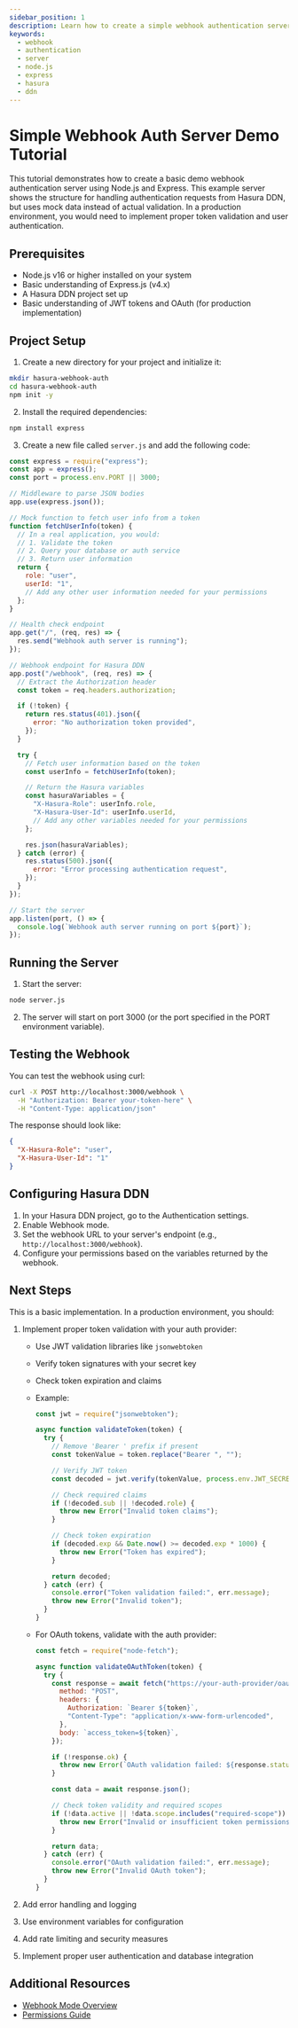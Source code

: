```yaml
---
sidebar_position: 1
description: Learn how to create a simple webhook authentication server using Node.js and Express for Hasura DDN
keywords:
  - webhook
  - authentication
  - server
  - node.js
  - express
  - hasura
  - ddn
---
```


# Simple Webhook Auth Server Demo Tutorial

This tutorial demonstrates how to create a basic demo webhook authentication server using Node.js and Express. This
example server shows the structure for handling authentication requests from Hasura DDN, but uses mock data instead of
actual validation. In a production environment, you would need to implement proper token validation and user
authentication.

## Prerequisites

- Node.js v16 or higher installed on your system
- Basic understanding of Express.js (v4.x)
- A Hasura DDN project set up
- Basic understanding of JWT tokens and OAuth (for production implementation)

## Project Setup

1. Create a new directory for your project and initialize it:

```bash
mkdir hasura-webhook-auth
cd hasura-webhook-auth
npm init -y
```

2. Install the required dependencies:

```bash
npm install express
```

3. Create a new file called `server.js` and add the following code:

```javascript
const express = require("express");
const app = express();
const port = process.env.PORT || 3000;

// Middleware to parse JSON bodies
app.use(express.json());

// Mock function to fetch user info from a token
function fetchUserInfo(token) {
  // In a real application, you would:
  // 1. Validate the token
  // 2. Query your database or auth service
  // 3. Return user information
  return {
    role: "user",
    userId: "1",
    // Add any other user information needed for your permissions
  };
}

// Health check endpoint
app.get("/", (req, res) => {
  res.send("Webhook auth server is running");
});

// Webhook endpoint for Hasura DDN
app.post("/webhook", (req, res) => {
  // Extract the Authorization header
  const token = req.headers.authorization;

  if (!token) {
    return res.status(401).json({
      error: "No authorization token provided",
    });
  }

  try {
    // Fetch user information based on the token
    const userInfo = fetchUserInfo(token);

    // Return the Hasura variables
    const hasuraVariables = {
      "X-Hasura-Role": userInfo.role,
      "X-Hasura-User-Id": userInfo.userId,
      // Add any other variables needed for your permissions
    };

    res.json(hasuraVariables);
  } catch (error) {
    res.status(500).json({
      error: "Error processing authentication request",
    });
  }
});

// Start the server
app.listen(port, () => {
  console.log(`Webhook auth server running on port ${port}`);
});
```

## Running the Server

1. Start the server:

```bash
node server.js
```

2. The server will start on port 3000 (or the port specified in the PORT environment variable).

## Testing the Webhook

You can test the webhook using curl:

```bash
curl -X POST http://localhost:3000/webhook \
  -H "Authorization: Bearer your-token-here" \
  -H "Content-Type: application/json"
```

The response should look like:

```json
{
  "X-Hasura-Role": "user",
  "X-Hasura-User-Id": "1"
}
```

## Configuring Hasura DDN

1. In your Hasura DDN project, go to the Authentication settings.
2. Enable Webhook mode.
3. Set the webhook URL to your server's endpoint (e.g., `http://localhost:3000/webhook`).
4. Configure your permissions based on the variables returned by the webhook.

## Next Steps

This is a basic implementation. In a production environment, you should:

1. Implement proper token validation with your auth provider:

   - Use JWT validation libraries like `jsonwebtoken`
   - Verify token signatures with your secret key
   - Check token expiration and claims
   - Example:

     ```js
     const jwt = require("jsonwebtoken");

     async function validateToken(token) {
       try {
         // Remove 'Bearer ' prefix if present
         const tokenValue = token.replace("Bearer ", "");

         // Verify JWT token
         const decoded = jwt.verify(tokenValue, process.env.JWT_SECRET);

         // Check required claims
         if (!decoded.sub || !decoded.role) {
           throw new Error("Invalid token claims");
         }

         // Check token expiration
         if (decoded.exp && Date.now() >= decoded.exp * 1000) {
           throw new Error("Token has expired");
         }

         return decoded;
       } catch (err) {
         console.error("Token validation failed:", err.message);
         throw new Error("Invalid token");
       }
     }
     ```

   - For OAuth tokens, validate with the auth provider:

     ```js
     const fetch = require("node-fetch");

     async function validateOAuthToken(token) {
       try {
         const response = await fetch("https://your-auth-provider/oauth2/v1/tokeninfo", {
           method: "POST",
           headers: {
             Authorization: `Bearer ${token}`,
             "Content-Type": "application/x-www-form-urlencoded",
           },
           body: `access_token=${token}`,
         });

         if (!response.ok) {
           throw new Error(`OAuth validation failed: ${response.statusText}`);
         }

         const data = await response.json();

         // Check token validity and required scopes
         if (!data.active || !data.scope.includes("required-scope")) {
           throw new Error("Invalid or insufficient token permissions");
         }

         return data;
       } catch (err) {
         console.error("OAuth validation failed:", err.message);
         throw new Error("Invalid OAuth token");
       }
     }
     ```

2. Add error handling and logging
3. Use environment variables for configuration
4. Add rate limiting and security measures
5. Implement proper user authentication and database integration

## Additional Resources

- [Webhook Mode Overview](/auth/webhook/webhook-mode.mdx)
- [Permissions Guide](/auth/permissions/index.mdx)
